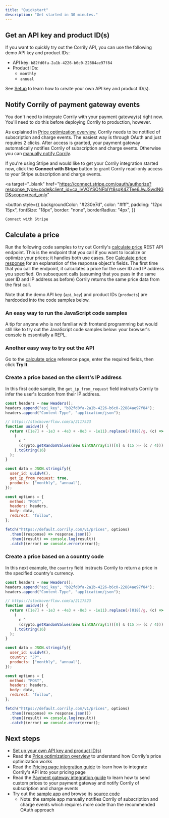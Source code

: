 ```yaml
---
title: "Quickstart"
description: "Get started in 30 minutes."
---
```


## Get an API key and product ID(s)

If you want to quickly try out the Corrily API, you can use the following demo API key and product IDs:

- API key: `b82fd0fa-2a1b-4226-b6c0-22884ae97f84`
- Product IDs:
  - `monthly`
  - `annual`

See [Setup](./setup) to learn how to create your own API key and product ID(s).

## Notify Corrily of payment gateway events

<Note>

You don't need to integrate Corrily with your payment gateway(s) right now. You'll need to do this before deploying Corrily to production, however.

</Note>

As explained in [Price optimization overview](../pricing/price-optimization-overview), Corrily needs to be notified of subscription and charge events. The easiest way is through OAuth and just requires 2 clicks. After access is granted, your payment gateway automatically notifies Corrily of subscription and charge events. Otherwise you can [manually notify Corrily](../payment-gateways/integration-guide#manually-notify-corrily-of-subscription-and-charge-events).

If you're using Stripe and would like to get your Corrily integration started now, click the **Connect with Stripe** button to grant Corrily read-only access to your Stripe subscription and charge events.

<a
  target="_blank"
  href="https://connect.stripe.com/oauth/authorize?response_type=code&client_id=ca_IvVOYSONFblYt8sgK4ZTee6JwJSwdNGD&scope=read_only"
>
  <button
    style={{
      backgroundColor: "#230e7d",
      color: "#fff",
      padding: "12px 15px",
      fontSize: "18px",
      border: "none",
      borderRadius: "4px",
    }}
  >
    Connect with Stripe
  </button>
</a>

## Calculate a price

Run the following code samples to try out Corrily's [calculate price](../api-reference/calculate-price) REST API endpoint. This is the endpoint that you call if you want to localize or optimize your prices; it handles both use cases. See [Calculate price response](../api-reference/calculate-price#response) for an explanation of the response object's fields. The first time that you call the endpoint, it calculates a price for the user ID and IP address you specified. On subsequent calls (assuming that you pass in the same user ID and IP address as before) Corrily returns the same price data from the first call.

Note that the demo API key (`api_key`) and product IDs (`products`) are hardcoded into the code samples below.

<Tip>
  
<h3>An easy way to run the JavaScript code samples</h3>

A tip for anyone who is not familiar with frontend programming but would still like to try out the JavaScript code samples below: your browser's [console](https://support.monday.com/hc/en-us/articles/360002197259-How-to-Open-the-Developer-Console) is essentially a REPL.

</Tip>

<Tip>
  
<h3>Another easy way to try out the API</h3>

Go to the [calculate price](../api-reference/calculate-price) reference page, enter the required fields, then click **Try It**.

</Tip>

### Create a price based on the client's IP address

In this first code sample, the `get_ip_from_request` field instructs Corrily to infer the user's location from their IP address.

```js JavaScript
const headers = new Headers();
headers.append("api_key", "b82fd0fa-2a1b-4226-b6c0-22884ae97f84");
headers.append("Content-Type", "application/json");

// https://stackoverflow.com/a/2117523
function uuidv4() {
  return ([1e7] + -1e3 + -4e3 + -8e3 + -1e11).replace(/[018]/g, (c) =>
    (
      c ^
      (crypto.getRandomValues(new Uint8Array(1))[0] & (15 >> (c / 4)))
    ).toString(16)
  );
}

const data = JSON.stringify({
  user_id: uuidv4(),
  get_ip_from_request: true,
  products: ["monthly", "annual"],
});

const options = {
  method: "POST",
  headers: headers,
  body: data,
  redirect: "follow",
};

fetch("https://default.corrily.com/v1/prices", options)
  .then((response) => response.json())
  .then((result) => console.log(result))
  .catch((error) => console.error(error));
```

### Create a price based on a country code

In this next example, the `country` field instructs Corrily to return a price in the specified country's currency.

```js JavaScript
const headers = new Headers();
headers.append("api_key", "b82fd0fa-2a1b-4226-b6c0-22884ae97f84");
headers.append("Content-Type", "application/json");

// https://stackoverflow.com/a/2117523
function uuidv4() {
  return ([1e7] + -1e3 + -4e3 + -8e3 + -1e11).replace(/[018]/g, (c) =>
    (
      c ^
      (crypto.getRandomValues(new Uint8Array(1))[0] & (15 >> (c / 4)))
    ).toString(16)
  );
}

const data = JSON.stringify({
  user_id: uuidv4(),
  country: "JP",
  products: ["monthly", "annual"],
});

const options = {
  method: "POST",
  headers: headers,
  body: data,
  redirect: "follow",
};

fetch("https://default.corrily.com/v1/prices", options)
  .then((response) => response.json())
  .then((result) => console.log(result))
  .catch((error) => console.error(error));
```

## Next steps

- [Set up your own API key and product ID(s)](./setup)
- Read the [Price optimization overview](..pricing/price-optimization-overview) to understand how Corrily's price optimization works
- Read the [Pricing page integration guide](../pricing/pricing-page-integration-guide) to learn how to integrate Corrily's API into your pricing page
- Read the [Payment gateway integration guide](../payment-gateways/integration-guide) to learn how to send custom prices to your payment gateway and notify Corrily of subscription and charge events
- Try out the [sample app](https://corrily.glitch.me) and browse its [source code](https://glitch.com/edit/#!/corrily)
  - Note: the sample app manually notifies Corrily of subscription and charge events which requires more code than the recommended OAuth approach
